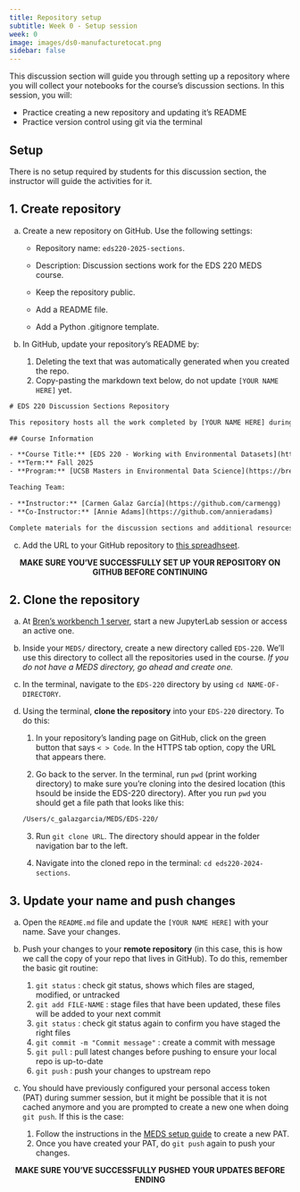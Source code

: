 ```yaml
---
title: Repository setup
subtitle: Week 0 - Setup session 
week: 0
image: images/ds0-manufacturetocat.png
sidebar: false
---
```



This discussion section will guide you through setting up a repository where you will collect your notebooks for the course's discussion sections. In this session, you will:

- Practice creating a new repository and updating it's README
- Practice version control using git via the terminal

## Setup

:::{.callout-tip appearance="minimal"}
There is no setup required by students for this discussion section, the instructor will guide the activities for it.
:::

## 1. Create repository

a. Create a new repository on GitHub. Use the following settings:

    - Repository name: `eds220-2025-sections`.

    - Description: Discussion sections work for the EDS 220 MEDS course.

    - Keep the repository public.

    - Add a README file.

    - Add a Python .gitignore template.

b. In GitHub, update your repository's README by:
    1. Deleting the text that was automatically generated when you created the repo.
    2. Copy-pasting the markdown text below, do not update `[YOUR NAME HERE]` yet.

```default
# EDS 220 Discussion Sections Repository

This repository hosts all the work completed by [YOUR NAME HERE] during the discussion sections of EDS 220 - *Working with Environmental Data*.

## Course Information

- **Course Title:** [EDS 220 - Working with Environmental Datasets](https://bren.ucsb.edu/courses/eds-220)
- **Term:** Fall 2025
- **Program:** [UCSB Masters in Environmental Data Science](https://bren.ucsb.edu/masters-programs/master-environmental-data-science).

Teaching Team:

- **Instructor:** [Carmen Galaz García](https://github.com/carmengg)
- **Co-Instructor:** [Annie Adams](https://github.com/annieradams) 

Complete materials for the discussion sections and additional resources can be found on the [course website](https://meds-eds-220.github.io/MEDS-eds-220-course/discussion-sections/discussion-sections-listing.html).
```
c. Add the URL to your GitHub repository to [this spreadhseet](https://docs.google.com/spreadsheets/d/1mUpKg-gzte_gupG6slF-yaJ1WcK0Goh1GKy9GZBP-K8/edit?usp=sharing).

<p style="text-align: center;">
**MAKE SURE YOU'VE SUCCESSFULLY SET UP YOUR REPOSITORY ON GITHUB BEFORE CONTINUING**
</p>

## 2. Clone the repository

a. At [Bren's workbench 1 server](https://workbench-1.bren.ucsb.edu/), start a new JupyterLab session or access an active one.

b. Inside your `MEDS/` directory, create a new directory called `EDS-220`. We'll use this directory to collect all the repositories used in the course. *If you do not have a MEDS directory, go ahead and create one.*

c. In the terminal, navigate to the `EDS-220` directory by using `cd NAME-OF-DIRECTORY`.

c. Using the terminal, **clone the repository** into your `EDS-220` directory. To do this:

    1. In your repository's landing page on GitHub, click on the green button that says `< > Code`. In the HTTPS tab option, copy the URL that appears there.

    2. Go back to the server. In the terminal, run `pwd` (print working directory) to make sure you're cloning into the desired location (this hsould be inside the EDS-220 directory). After you run `pwd` you should get a file path that looks like this:
    ```default
    /Users/c_galazgarcia/MEDS/EDS-220/
    ```

    3. Run `git clone URL`. The directory should appear in the folder navigation bar to the left.

    4. Navigate into the cloned repo in the terminal: `cd eds220-2024-sections`.


## 3. Update your name and push changes

a. Open the `README.md` file and update the `[YOUR NAME HERE]` with your name. Save your changes.

b. Push your changes to your **remote repository** (in this case, this is how we call the copy of your repo that lives in GitHub). 
To do this, remember the basic git routine:
    1. `git status` : check git status, shows which files are staged, modified, or untracked
    2. `git add FILE-NAME` : stage files that have been updated, these files will be added to your next commit
    3. `git status` : check git status again to confirm you have staged the right files
    4. `git commit -m "Commit message"` : create a commit with message 
    5. `git pull` : pull latest changes before pushing to ensure your local repo is up-to-date
    6. `git push` : push your changes to upstream repo

c. You should have previously configured your personal access token (PAT) during summer session, but it might be possible that it is not cached anymore and you are prompted to create a new one when doing `git push`. If this is the case:
    1. Follow the instructions in the [MEDS setup guide](https://ucsb-meds.github.io/MEDS-installation-guide/#GitHub-PAT) to create a new PAT. 
    2. Once you have created your PAT, do `git push` again to push your changes. 

<p style="text-align: center;">
**MAKE SURE YOU'VE SUCCESSFULLY PUSHED YOUR UPDATES BEFORE ENDING**
</p>

<!--
Talk about setting a PAT.

3. If you are prompted for your credentials and need to set up a new Personal Access Token (PAT) follow [steps 13-18 in this guide](https://docs.google.com/document/d/1Pk6_rUDdFjdGg-YVo9Cl8ET3iDsYahyaP0VMRD4UHUk/edit?usp=sharing/) to set it up.
-->